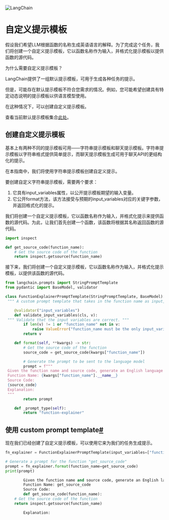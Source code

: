 

<Head>
  <script>
    {
      `(function() {
         var _hmt = _hmt || [];
(function() {
  var hm = document.createElement("script");
  hm.src = "https://hm.baidu.com/hm.js?e60fb290e204e04c5cb6f79b0ac1e697";
  var s = document.getElementsByTagName("script")[0]; 
  s.parentNode.insertBefore(hm, s);
})();
       })();`
    }
  </script>
</Head>

![LangChain](https://pica.zhimg.com/50/v2-56e8bbb52aa271012541c1fe1ceb11a2_r.gif)



自定义提示模板
====================


假设我们希望LLM根据函数的名称生成英语语言的解释。为了完成这个任务，我们将创建一个自定义提示模板，它以函数名称作为输入，并格式化提示模板以提供函数的源代码。

为什么需要自定义提示模板？

LangChain提供了一组默认提示模板，可用于生成各种任务的提示。

但是，可能存在默认提示模板不符合您需求的情况。例如，您可能希望创建具有特定动态说明的提示模板以供语言模型使用。

在这种情况下，可以创建自定义提示模板。

查看当前默认提示模板集合[此处](../getting_started.html)。

创建自定义提示模板
----



基本上有两种不同的提示模板可用——字符串提示模板和聊天提示模板。字符串提示模板以字符串格式提供简单提示，而聊天提示模板生成可用于聊天API的更结构化的提示。

在本指南中，我们将使用字符串提示模板创建自定义提示。

要创建自定义字符串提示模板，需要两个要求：

1. 它具有input_variables属性，以公开提示模板期望的输入变量。
2. 它公开format方法，该方法接受与预期的input_variables对应的关键字参数，并返回格式化的提示。

我们将创建一个自定义提示模板，它以函数名称作为输入，并格式化提示来提供函数的源代码。为此，让我们首先创建一个函数，该函数将根据其名称返回函数的源代码。

```python
import inspect

def get_source_code(function_name):
    # Get the source code of the function
    return inspect.getsource(function_name)

```

接下来，我们将创建一个自定义提示模板，它以函数名称作为输入，并格式化提示模板，以提供该函数的源代码。
```python
from langchain.prompts import StringPromptTemplate
from pydantic import BaseModel, validator

class FunctionExplainerPromptTemplate(StringPromptTemplate, BaseModel):
 """ A custom prompt template that takes in the function name as input, and formats the prompt template to provide the source code of the function. """

    @validator("input_variables")
    def validate_input_variables(cls, v):
 """ Validate that the input variables are correct. """
        if len(v) != 1 or "function_name" not in v:
            raise ValueError("function_name must be the only input_variable.")
        return v

    def format(self, **kwargs) -> str:
        # Get the source code of the function
        source_code = get_source_code(kwargs["function_name"])

        # Generate the prompt to be sent to the language model
        prompt = f"""
 Given the function name and source code, generate an English language explanation of the function.
 Function Name: {kwargs["function_name"].__name__}
 Source Code:
 {source_code}
 Explanation:
 """
        return prompt

    def _prompt_type(self):
        return "function-explainer"

```

使用 custom prompt template[#](#use-the-custom-prompt-template "Permalink to this headline")
-----------------------------------------------------------------------------------------------

现在我们已经创建了自定义提示模板，可以使用它来为我们的任务生成提示。

```python
fn_explainer = FunctionExplainerPromptTemplate(input_variables=["function_name"])

# Generate a prompt for the function "get_source_code"
prompt = fn_explainer.format(function_name=get_source_code)
print(prompt)

```

```python
        Given the function name and source code, generate an English language explanation of the function.
        Function Name: get_source_code
        Source Code:
        def get_source_code(function_name):
    # Get the source code of the function
    return inspect.getsource(function_name)

        Explanation:

```

